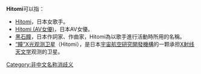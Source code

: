 '''Hitomi'''可以指：
*[[Hitomi|Hitomi]]，日本女歌手。
*[[Hitomi_(AV女優)|Hitomi (AV女優)]]，日本AV女優。
*[[黑石瞳|黑石瞳]]，日本作詞家、作曲家，Hitomi為以歌手進行活動時所用的名稱。
*[[“瞳”X光观测卫星|“瞳”X光观测卫星]]（Hitomi），是日本[[宇宙航空研究開發機構|宇宙航空研究開發機構]]的一颗承担[[X射线天文学|X射线天文学]]观测的卫星。

{{消歧義}}

[[Category:非中文名称消歧义|Category:非中文名称消歧义]]